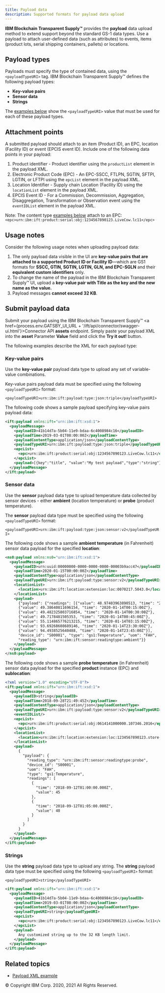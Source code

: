 ```yaml
---
title: Payload data
description: Supported formats for payload data upload
---
```


<PageDescription>

**IBM Blockchain Transparent Supply™** provides the **payload** data upload method to extend
support beyond the standard GS-1 data types. Use a payload to attach user-defined
data (such as attributes) to events, items (product lots, serial shipping
containers, pallets) or locations.

</PageDescription>

## Payload types

Payloads must specify the type of contained data, using the `<payloadTypeURI>` tag. IBM Blockchain Transparent Supply™
defines the following payload types:

- **Key-value pairs**
- **Sensor data**
- **Strings**

The [examples below](#submit-payload-data) show the `<payloadTypeURI>` value that
must be used for each of these payload types.

## Attachment points

A submitted payload should attach to an item (Product ID), an EPC, location
(Facility ID) or event (EPCIS event ID). Include one of the following data points in your payload:

1. Product identifier - Product identifier using the `productList` element in the payload XML.
2. Electronic Product Code (EPC) - An EPC-SSCC, FTLPN, SGTIN, SFTPI, LGTIN, or LFTPI using the `epcList` element in the payload XML.
3. Location Identifier - Supply chain Location (Facility ID) using the `locationList` element in the payload XML.
4. EPCIS Event ID - For a Commission, Decommission, Aggregation, Disaggregation, Transformation or Observation event using the `eventIDList` element in the payload XML.

Note: The content type [examples below](#submit-payload-data) attach to an EPC:
`<epc>urn:ibm:ift:product:serial:obj:1234567890123.LiveCow.lc11</epc>`

## Usage notes

Consider the following usage notes when uploading payload data:

1. The only payload data visible in the UI are **key-value pairs that are attached
to a supported Product ID or Facility ID**&mdash;which are GS1 formats for **SSCC,
GTIN, SGTIN, LGTIN, GLN, and EPC-SGLN** and their **equivalent custom identifiers** only.
2. To change the name of the payload in the IBM Blockchain Transparent Supply™ UI, upload a **key-value
pair with Title as the key and the new name as the value.**
3. Payload messages **cannot exceed 32 KB**.

## Submit payload data

Submit your payload using the IBM Blockchain Transparent Supply™ <a href={process.env.GATSBY_UI_URL + '/ift/api/connector/swagger-ui.html'}>Connector API</a>
**assets** endpoint. Simply paste your payload XML into the **asset** Parameter **Value**
field and click the **Try it out!** button.

The following examples describe the XML for each payload type:

### Key-value pairs

Use the **key-value pair** payload data type to upload any set of variable-value combinations.

Key-value pairs payload data must be specified using the following `<payloadTypeURI>` format:

`<payloadTypeURI>urn:ibm:ift:payload:type:json:triple</payloadTypeURI>`

The following code shows a sample payload specifying key-value pairs payload data:

```xml
<ift:payload xmlns:ift="urn:ibm:ift:xsd:1">
  <payloadMessage>
    <payloadID>41b14d7a-5b04-11e9-bdaa-6c4008984c16</payloadID>
    <payloadTime>2019-03-01T08:00:00Z</payloadTime>
    <payloadContentType>application/json</payloadContentType>
    <payloadTypeURI>urn:ibm:ift:payload:type:json:triple</payloadTypeURI>
    <epcList>
      <epc>urn:ibm:ift:product:serial:obj:1234567890123.LiveCow.lc11</epc>
    </epcList>
    <payload>[{key":"title", "value":"My test payload","type":"string"}, {"key": "Lot Number", "value": "LiveCow.lc11", "type": "string"}, {"key": "Lairage Intake Date", "value": "2019-03-01 08:00:00", "type": "string"}, {"key": "Herd Number", "value": "Herd-lc11", "type": "string"}, {"key": "Site Code", "value": "Site0001", "type": "string"}, {"key": "Eartag", "value": "Ear-lc11", "type": "string"}]</payload>
  </payloadMessage>
</ift:payload>
```

### Sensor data

Use the **sensor** payload data type to upload temperature data collected by sensor
devices - either **ambient** (location temperature) or **probe** (product temperature).

The **sensor** payload data type must be specified using the following `<payloadTypeURI>` format:

`<payloadTypeURI>urn:ibm:ift:payload:type:json:sensor:v2</payloadTypeURI>`

The following code shows a sample **ambient temperature** (in Fahrenheit) sensor data
payload for the specified **location**:

```xml
<ns0:payload xmlns:ns0="urn:ibm:ift:xsd:1">
  <payloadMessage>
    <payloadID>urn:uuid:00000000-0000-0000-0000-00003b9acc47</payloadID>
    <payloadTime>2020-01-15T00:00:00Z</payloadTime>
    <payloadContentType>application/json</payloadContentType>
    <payloadTypeURI>urn:ibm:ift:payload:type:sensor:v2</payloadTypeURI>
    <locationList>
      <location>urn:ibm:ift:location:extension:loc:0070217.5043.0</location>
    </locationList>
    <payload>
      {"payload": {"readings": [{"value": 48.97403963890513, "time": "2020-01-14T00:00:00Z"},
      {"value": 49.38640811696154, "time": "2020-01-14T00:15:00Z"},
      {"value": 49.482325803716854, "time": "2020-01-14T00:30:00Z"},
      {"value": 49.7178481505353, "time": "2020-01-14T00:45:00Z"},
      {"value": 55.114865776213215, "time": "2020-01-14T03:15:00Z"},
      {"value": 93.69268608689146, "time": "2020-01-14T23:30:00Z"},
      {"value": 94.4938525640488, "time": "2020-01-14T23:45:00Z"}],
      "device_id": "S00001", "type": "gs1:Temperature", "uom": "FAH",
      "reading_type": "urn:ibm:ift:sensor:readingtype:ambient"}}
    </payload>
  </payloadMessage>
</ns0:payload>
```

The following code shows a sample **probe temperature** (in Fahrenheit) sensor
data payload for the specified **product** instance (EPC) and **sublocation**:

```xml
<?xml version="1.0" encoding="UTF-8"?>
<ift:payload xmlns:ift="urn:ibm:ift:xsd:1">
  <payloadMessage>
    <payloadID>string</payloadID>
    <payloadTime>2018-09-28T21:49:45Z</payloadTime>
    <payloadContentType>application/json</payloadContentType>
    <payloadTypeURI>urn:ibm:ift:payload:type:sensor:v2</payloadTypeURI>
    <eventIDList/>
    <epcList>
      <epc>urn:ibm:ift:product:serial:obj:0614141000000.107346.2016</epc>
    </epcList>
    <locationList>
      <location>urn:ibm:ift:location:extension:loc:1234567890123.store-123.toy-department</location>
    </locationList>
    <payload>
      {
        "payload": {
          "reading_type": "urn:ibm:ift:sensor:readingtype:probe",
          "device_id": "S00001",
          "uom": "FAH",
          "type": "gs1:Temperature",
          "readings": [
            {
              "time": "2018-09-12T01:00:00.000Z",
              "value": 45
            },
            {
              "time": "2018-09-12T01:05:00.000Z",
              "value": 40
            }
          ]
        }
      }
    </payload>
  </payloadMessage>
</ift:payload>
```

### Strings

Use the **string** payload data type to upload any string. The **string** payload data type must be specified using the following `<payloadTypeURI>` format:

`<payloadTypeURI>string</payloadTypeURI>`

```xml
<ift:payload xmlns:ift="urn:ibm:ift:xsd:1">
  <payloadMessage>
    <payloadID>41b14d7a-5b04-11e9-bdaa-6c4008984c16</payloadID>
    <payloadTime>2019-03-01T08:00:00Z</payloadTime>
    <payloadContentType>application/json</payloadContentType>
    <payloadTypeURI>string</payloadTypeURI>
    <epcList>
      <epc>urn:ibm:ift:product:serial:obj:1234567890123.LiveCow.lc11</epc>
    </epcList>
    <payload>
      Any customized string up to the 32 KB length limit.
    </payload>
  </payloadMessage>
</ift:payload>
```

## Related topics

- [Payload XML example](/files/xml-annotated-samples/xml-Payload)

<PageCopyright>© Copyright IBM Corp. 2020, 2021 All Rights Reserved.</PageCopyright>
